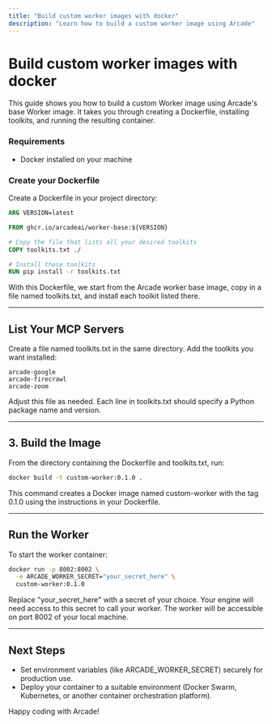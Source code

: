 ```yaml
---
title: "Build custom worker images with docker"
description: "Learn how to build a custom worker image using Arcade"
---
```



# Build custom worker images with docker

This guide shows you how to build a custom Worker image using Arcade's base Worker image. It takes you through creating a Dockerfile, installing toolkits, and running the resulting container.

<Steps>

### Requirements

- Docker installed on your machine

### Create your Dockerfile

Create a Dockerfile in your project directory:

```dockerfile
ARG VERSION=latest

FROM ghcr.io/arcadeai/worker-base:${VERSION}

# Copy the file that lists all your desired toolkits
COPY toolkits.txt ./

# Install these toolkits
RUN pip install -r toolkits.txt
```

With this Dockerfile, we start from the Arcade worker base image, copy in a file named toolkits.txt, and install each toolkit listed there.

---

## List Your MCP Servers

Create a file named toolkits.txt in the same directory. Add the toolkits you want installed:

```
arcade-google
arcade-firecrawl
arcade-zoom
```

Adjust this file as needed. Each line in toolkits.txt should specify a Python package name and version.

---

## 3. Build the Image

From the directory containing the Dockerfile and toolkits.txt, run:

```bash
docker build -t custom-worker:0.1.0 .
```

This command creates a Docker image named custom-worker with the tag 0.1.0 using the instructions in your Dockerfile.

---

## Run the Worker

To start the worker container:

```bash
docker run -p 8002:8002 \
  -e ARCADE_WORKER_SECRET="your_secret_here" \
  custom-worker:0.1.0
```

Replace "your_secret_here" with a secret of your choice. Your engine will need access to this secret to call your worker. The worker will be accessible on port 8002 of your local machine.

</Steps>

---

## Next Steps

- Set environment variables (like ARCADE_WORKER_SECRET) securely for production use.
- Deploy your container to a suitable environment (Docker Swarm, Kubernetes, or another container orchestration platform).

Happy coding with Arcade!
